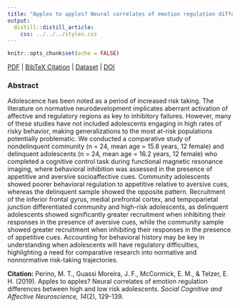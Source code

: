 ```yaml
---
title: "Apples to apples? Neural correlates of emotion regulation differences between high and low risk adolescents."
output:
  distill::distill_article:
    css: ../../../styles.css
---
```


```r
knitr::opts_chunk$set(echo = FALSE)
```

[<i class="fas fa-file-download"></i> PDF](static/pubs/19-2019-SCAN/19.Perino-Moreira-McCormick-Telzer-2019-SCAN.pdf) | [<i class="fas fa-quote-left"></i><i class="fas fa-quote-right"></i> BibTeX Citation](static/pubs/19-2019-SCAN/cite.bib) | [<i class="ai ai-open-data"></i> Dataset](https://neurovault.org/collections/4081/) | [<i class="fas fa-link"></i> DOI](https://doi.org/10.1093/scan/nsz063)

### Abstract
Adolescence has been noted as a period of increased risk taking. The literature on normative neurodevelopment implicates aberrant activation of affective and regulatory regions as key to inhibitory failures. However, many of these studies have not included adolescents engaging in high rates of risky behavior, making generalizations to the most at-risk populations potentially problematic. We conducted a comparative study of nondelinquent community (n = 24, mean age = 15.8 years, 12 female) and delinquent adolescents (n = 24, mean age = 16.2 years, 12 female) who completed a cognitive control task during functional magnetic resonance imaging, where behavioral inhibition was assessed in the presence of appetitive and aversive socioaffective cues. Community adolescents showed poorer behavioral regulation to appetitive relative to aversive cues, whereas the delinquent sample showed the opposite pattern. Recruitment of the inferior frontal gyrus, medial prefrontal cortex, and tempoparietal junction differentiated community and high-risk adolescents, as delinquent adolescents showed significantly greater recruitment when inhibiting their responses in the presence of aversive cues, while the community sample showed greater recruitment when inhibiting their responses in the presence of appetitive cues. Accounting for behavioral history may be key in understanding when adolescents will have regulatory difficulties, highlighting a need for comparative research into normative and nonnormative risk-taking trajectories.

**Citation:** Perino, M. T., Guassi Moreira, J. F., McCormick, E. M., & Telzer, E. H. (2019). Apples to apples? Neural correlates of emotion regulation differences between high and low risk adolescents. *Social Cognitive and Affective Neuroscience, 14*(2), 129-139.